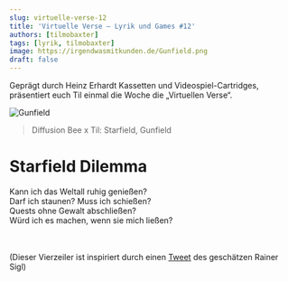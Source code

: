 ```yaml
---
slug: virtuelle-verse-12
title: 'Virtuelle Verse – Lyrik und Games #12'
authors: [tilmobaxter]
tags: [lyrik, tilmobaxter]
image: https://irgendwasmitkunden.de/Gunfield.png
draft: false
---
```


Geprägt durch Heinz Erhardt Kassetten und Videospiel-Cartridges, präsentiert euch Til einmal die Woche die „Virtuellen Verse“.
<!--truncate-->

![Gunfield](https://irgendwasmitkunden.de/Gunfield.png)
> Diffusion Bee x Til: Starfield, Gunfield

# Starfield Dilemma

Kann ich das Weltall ruhig genießen? <br/>
Darf ich staunen? Muss ich schießen? <br/>
Quests ohne Gewalt abschließen? <br/>
Würd ich es machen, wenn sie mich ließen? <br/>


<br/><br/>
(Dieser Vierzeiler ist inspiriert durch einen [Tweet](https://twitter.com/rainersigl/status/1668719256937046019) des geschätzen Rainer Sigl)
